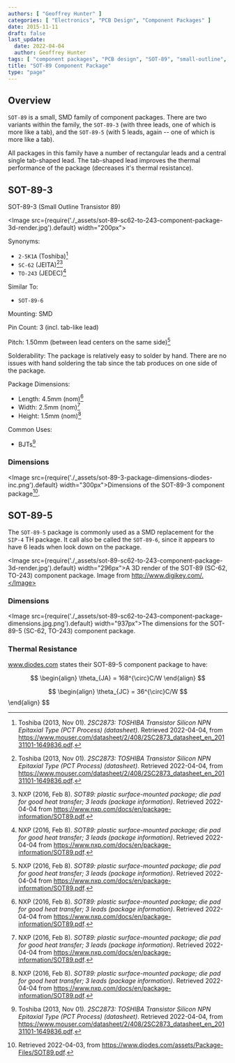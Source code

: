 ```yaml
---
authors: [ "Geoffrey Hunter" ]
categories: [ "Electronics", "PCB Design", "Component Packages" ]
date: 2015-11-11
draft: false
last_update:
  date: 2022-04-04
  author: Geoffrey Hunter
tags: [ "component packages", "PCB design", "SOT-89", "small-outline", "transistor", "SC-62", "TO-243", "2-5K1A", "BJTs" ]
title: "SOT-89 Component Package"
type: "page"
---
```


## Overview

`SOT-89` is a small, SMD family of component packages. There are two variants within the family, the `SOT-89-3` (with three leads, one of which is more like a tab), and the `SOT-89-5` (with 5 leads, again -- one of which is more like a tab).

All packages in this family have a number of rectangular leads and a central single tab-shaped lead. The tab-shaped lead improves the thermal performance of the package (decreases it's thermal resistance).

## SOT-89-3

SOT-89-3 (Small Outline Transistor 89)

<Image src={require('./_assets/sot-89-sc62-to-243-component-package-3d-render.jpg').default} width="200px"></Image>

Synonyms:

* `2-5K1A` (Toshiba)[^bib-toshiba-2sc2873-ds]
* `SC-62` (JEITA)[^bib-toshiba-2sc2873-ds][^bib-nxp-sot89]
* `TO-243` (JEDEC)[^bib-nxp-sot89]

Similar To:

* `SOT-89-6`

Mounting: SMD

Pin Count: 3 (incl. tab-like lead)

Pitch: 1.50mm (between lead centers on the same side)[^bib-nxp-sot89]

Solderability: The package is relatively easy to solder by hand. There are no issues with hand soldering the tab since the tab produces on one side of the package.

Package Dimensions:

* Length: 4.5mm (nom)[^bib-nxp-sot89]
* Width: 2.5mm (nom)[^bib-nxp-sot89]
* Height: 1.5mm (nom)[^bib-nxp-sot89]

Common Uses:

* BJTs[^bib-toshiba-2sc2873-ds]

### Dimensions

<Image src={require('./_assets/sot-89-3-package-dimensions-diodes-inc.png').default} width="300px">Dimensions of the SOT-89-3 component package[^bib-diodes-sot89].</Image>

## SOT-89-5

The `SOT-89-5` package is commonly used as a SMD replacement for the `SIP-4` TH package. It call also be called the `SOT-89-6`, since it appears to have 6 leads when look down on the package.

<Image src={require('./_assets/sot-89-sc62-to-243-component-package-3d-render.jpg').default} width="296px">A 3D render of the SOT-89 (SC-62, TO-243) component package. Image from http://www.digikey.com/.</Image>

### Dimensions

<Image src={require('./_assets/sot-89-sc62-to-243-component-package-dimensions.jpg.png').default} width="937px">The dimensions for the SOT-89-5 (SC-62, TO-243) component package.</Image>

### Thermal Resistance

www.diodes.com states their SOT-89-5 component package to have:

$$
\begin{align}
\theta_{JA} = 168^{\circ}C/W
\end{align}
$$

$$
\begin{align}
\theta_{JC} = 36^{\circ}C/W $$</div>
\end{align}
$$

[^bib-diodes-sot89]: Retrieved 2022-04-03, from https://www.diodes.com/assets/Package-Files/SOT89.pdf.
[^bib-toshiba-2sc2873-ds]: Toshiba (2013, Nov 01). _2SC2873: TOSHIBA Transistor Silicon NPN Epitaxial Type (PCT Process) (datasheet)_. Retrieved 2022-04-04, from https://www.mouser.com/datasheet/2/408/2SC2873_datasheet_en_20131101-1649836.pdf.
[^bib-nxp-sot89]: NXP (2016, Feb 8). _SOT89: plastic surface-mounted package; die pad for good heat transfer; 3 leads (package information)_. Retrieved 2022-04-04 from https://www.nxp.com/docs/en/package-information/SOT89.pdf.
